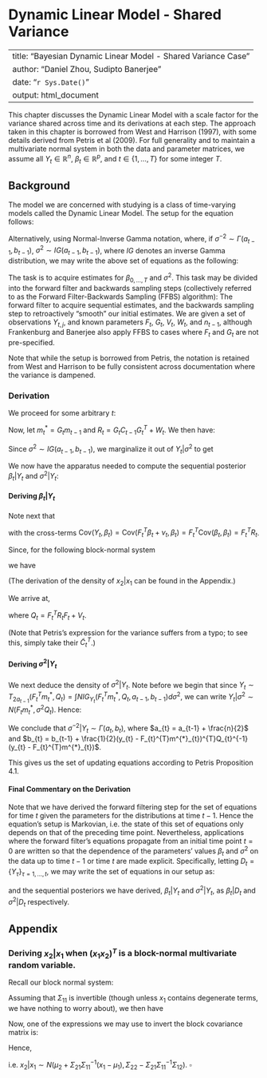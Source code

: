 # Dynamic Linear Model - Shared Variance

---
title: "Bayesian Dynamic Linear Model - Shared Variance Case"
author: "Daniel Zhou, Sudipto Banerjee"
date: "`r Sys.Date()`"
output: html_document
---

This chapter discusses the Dynamic Linear Model with a scale factor for the variance shared across time and its derivations at each step. The approach taken in this chapter is borrowed from West and Harrison (1997), with some details derived from Petris et al (2009). For full generality and to maintain a multivariate normal system in both the data and parameter matrices, we assume all $Y_{t} \in \mathbb{R}^{n}$, $\beta_{t} \in \mathbb{R}^{p}$, and $t \in \{1,\ldots,T\}$ for some integer $T$.


## Background

The model we are concerned with studying is a class of time-varying models called the Dynamic Linear Model. The setup for the equation follows:

\begin{eqnarray*}
Y_{t}\vert\beta_{t}, \sigma^{2} &\sim& N(F_{t}^{T}\beta_{t}, \sigma^{2}V_{t})\\
\beta_{t}\vert \beta_{t-1},\sigma^{2} &\sim& N(G_{t}\beta_{t-1}, \sigma^{2}W_{t})\\
\sigma^{-2} &\sim& \Gamma(a_{t-1},b_{t-1})\\
\beta_{t-1}\vert \sigma^{2} &\sim& N(m_{t-1}, \sigma^{2}C_{t-1})\\
\end{eqnarray*}

Alternatively, using Normal-Inverse Gamma notation, where, if $\sigma^{-2} \sim \Gamma(a_{t-1},b_{t-1})$, $\sigma^{2} \sim IG(a_{t-1},b_{t-1})$, where $IG$ denotes an inverse Gamma distribution, we may write the above set of equations as the following:
\begin{eqnarray*}
Y_{t},\sigma^{2}\vert \beta_{t} &\sim& NIG(F_{t}^{T}\beta_{t}, V_{t}, a_{t-1}, b_{t-1})\\
\beta_{t},\sigma^{2}\vert \beta_{t-1} &\sim& NIG(G_{t}\beta_{t-1}, W_{t}, a_{t-1}, b_{t-1})\\
\beta_{t-1},\sigma^{2} &\sim& NIG(m_{t-1}, C_{t-1}, a_{t-1}, b_{t-1})
\end{eqnarray*}

The task is to acquire estimates for $\beta_{0,\ldots,T}$ and $\sigma^{2}$. This task may be divided into the forward filter and backwards sampling steps (collectively referred to as the Forward Filter-Backwards Sampling (FFBS) algorithm): The forward filter to acquire sequential estimates, and the backwards sampling step to retroactively "smooth" our initial estimates. We are given a set of observations $Y_{t,j}$, and known parameters $F_{t}$, $G_{t}$, $V_{t}$, $W_{t}$, and $n_{t-1}$, although Frankenburg and Banerjee also apply FFBS to cases where $F_{t}$ and $G_{t}$ are not pre-specified.

Note that while the setup is borrowed from Petris, the notation is retained from West and Harrison to be fully consistent across documentation where the variance is dampened. 

### Derivation

We proceed for some arbitrary $t$:

\begin{eqnarray*}
\beta_{t} &=& G_{t}\beta_{t-1} + \omega_{t}, \omega_{t} \sim N(0, \sigma^{2}W_{t})\\
\beta_{t}\vert \sigma^{2} &\sim& N(G_{t}m_{t-1}, \sigma^{2}(G_{t}C_{t-1}G_{t}^{T} + W_{t}))\\
\end{eqnarray*}

Now, let $m^{*}_{t} = G_{t}m_{t-1}$ and $R_{t} = G_{t}C_{t-1}G_{t}^{T} + W_{t}$. We then have:

\begin{eqnarray*}
Y_{t} &=& F_{t}^{T}\beta_{t} + \nu_{t}, \nu_{t}\sim N(0, \sigma^{2}V_{t})\\
Y_{t}\vert \sigma^{2} &\sim& N(F_{t}^{T}m^{*}_{t}, \sigma^{2}(F_{t}^{T}R_{t}F_{t} + V_{t}))
\end{eqnarray*}

Since $\sigma^{2} \sim IG(a_{t-1},b_{t-1})$, we marginalize it out of $Y_{t}\vert \sigma^{2}$ to get

\begin{eqnarray*}
Y_{t} &\sim& T_{2a_{t-1}}(F_{t}^{T}m^{*}_{t}, \frac{b_{t-1}}{a_{t-1}}(F_{t}^{T}R_{t}F_{t} + V_{t}))
\end{eqnarray*}

We now have the apparatus needed to compute the sequential posterior $\beta_{t}\vert Y_{t}$ and $\sigma^{2}\vert Y_{t}$:

#### Deriving $\beta_{t}\vert Y_{t}$

\begin{eqnarray*}
p(\beta_{t} \vert Y_{t}, \sigma^{2}) &\propto& p(\beta_{t}, Y_{t}\vert \sigma^{2})\\
 &\propto& p(Y_{t}\vert \beta_{t},\sigma^{2})p(\beta_{t}\vert \sigma^{2})\\
 &\propto& \sigma^{-n}\exp(-\frac{1}{2\sigma^{2}}(y_{t} - F_{t}^{T}\beta_{t})^{T}V_{t}^{-1}(y_{t} - F_{t}^{T}\beta_{t}))\sigma^{-p}\exp(-\frac{1}{2\sigma^{2}}(\beta_{t} - m^{*}_{t})^{T}R_{t}^{-1}(\beta_{t} - m^{*}_{t}))\\
 &\propto& \sigma^{-(n+p)}\exp(-\frac{1}{2\sigma^{2}}[(y_{t} - F_{t}^{T}\beta_{t})^{T}V_{t}^{-1}(y_{t} - F_{t}^{T}\beta_{t}) + (\beta_{t} - m^{*}_{t})^{T}R_{t}^{-1}(\beta_{t} - m^{*}_{t})])\\
\end{eqnarray*}

Note next that
\begin{eqnarray*}
\begin{bmatrix}Y_{t}\\ \beta_{t}\end{bmatrix}\vert \sigma^{2} &\sim& N\left(\begin{bmatrix}F_{t}^{T}m^{*}_{t}\\ m^{*}_{t}\end{bmatrix},\sigma^{2}\begin{bmatrix}F_{t}^{T}R_{t}F_{t} + V_{t} & F_{t}^{T}R_{t}\\
R_{t}F_{t} & R_{t}\end{bmatrix}\right)
\end{eqnarray*}

with the cross-terms $\mathrm{Cov}(Y_{t},\beta_{t}) = \mathrm{Cov}(F_{t}^{T}\beta_{t} + \nu_{t},\beta_{t}) = F_{t}^{T}\mathrm{Cov}(\beta_{t}, \beta_{t}) = F_{t}^{T}R_{t}$.

Since, for the following block-normal system

\begin{eqnarray*}
\begin{bmatrix}x_{1}\\ x_{2}\end{bmatrix} &\sim& N\left(\begin{bmatrix}\mu_{1}\\ \mu_{2}\end{bmatrix}, \begin{bmatrix}\Sigma_{11} & \Sigma_{12}\\
\Sigma_{21} & \Sigma_{22}\end{bmatrix}\right)
\end{eqnarray*}

we have

\begin{eqnarray*}
x_{2}\vert x_{1} &\sim& N(\mu_{2} + \Sigma_{21}\Sigma_{11}^{-1}(x_{1} - \mu_{1}), \Sigma_{22} - \Sigma_{21}\Sigma_{11}^{-1}\Sigma_{12})
\end{eqnarray*}

(The derivation of the density of $x_{2}\vert x_{1}$ can be found in the Appendix.)

We arrive at,

\begin{eqnarray*}
\beta_{t}\vert \sigma^{2},Y_{t} &\sim& N(m_{t}^{*} + R_{t}F_{t}(F_{t}^{T}R_{t}F_{t} + V_{t})^{-1}(Y_{t} - F_{t}^{T}m_{t}^{*}), R_{t} - R_{t}F_{t}(F_{t}^{T}R_{t}F_{t} + V_{t})^{-1}F_{t}^{T}R_{t})\\
 &\sim& N(m_{t}^{*} + R_{t}F_{t}Q_{t}^{-1}(Y_{t} - F_{t}^{T}m_{t}^{*}), R_{t} - R_{t}F_{t}Q_{t}^{-1}F_{t}^{T}R_{t})
\end{eqnarray*}

where $Q_{t} = F_{t}^{T}R_{t}F_{t} + V_{t}$.

(Note that Petris's expression for the variance suffers from a typo; to see this, simply take their $\widetilde{C}_{t}^{T}$.)

#### Deriving $\sigma^{2}\vert Y_{t}$

We next deduce the density of $\sigma^{2}\vert Y_{t}$. Note before we begin that since $Y_{t} \sim T_{2a_{t-1}}(F_{t}^{T}m^{*}_{t}, Q_{t}) = \int NIG_{Y_{t}}(F_{t}^{T}m^{*}_{t}, Q_{t}, a_{t-1}, b_{t-1})d\sigma^{2}$, we can write $Y_{t}\vert \sigma^{2} \sim N(F_{t}m^{*}_{t}, \sigma^{2}Q_{t})$. Hence:

\begin{eqnarray*}
p(\sigma^{2}\vert Y_{t}) &\propto& p(Y_{t}\vert \sigma^{2})p(\sigma^{2})\\
 &\propto& \sigma^{-n}\exp(-\frac{1}{2\sigma^{2}}(y_{t} - F_{t}^{T}m^{*}_{t})^{T}Q_{t}^{-1}(y_{t} - F_{t}^{T}m^{*}_{t}))\sigma^{-2(a_{t-1} + 1)}\exp(-b_{t-1}\sigma^{-2})\\
 &\propto& \sigma^{-2(a_{t-1} + \frac{n}{2} + 1)}\exp(-\sigma^{-2}[\frac{1}{2}(y_{t} - F_{t}^{T}m^{*}_{t})^{T}Q_{t}^{-1}(y_{t} - F_{t}^{T}m^{*}_{t}) + b_{t-1}])
\end{eqnarray*}

We conclude that $\sigma^{-2}\vert Y_{t} \sim \Gamma(a_{t},b_{t})$, where $a_{t} = a_{t-1} + \frac{n}{2}$ and $b_{t} = b_{t-1} + \frac{1}{2}(y_{t} - F_{t}^{T}m^{*}_{t})^{T}Q_{t}^{-1}(y_{t} - F_{t}^{T}m^{*}_{t})$.

This gives us the set of updating equations according to Petris Proposition 4.1.

#### Final Commentary on the Derivation

Note that we have derived the forward filtering step for the set of equations for time $t$ given the parameters for the distributions at time $t-1$. Hence the equation's setup is Markovian, i.e. the state of this set of equations only depends on that of the preceding time point. Nevertheless, applications where the forward filter's equations propagate from an initial time point $t=0$ are written so that the dependence of the parameters' values $\beta_{t}$ and $\sigma^{2}$ on the data up to time $t-1$ or time $t$ are made explicit. Specifically, letting $D_{t} = \{Y_{\tau}\}_{\tau=1,\ldots,t}$, we may write the set of equations in our setup as:

\begin{eqnarray*}
Y_{t},\sigma^{2}\vert \beta_{t},D_{t-1} &\sim& NIG(F_{t}^{T}\beta_{t}, V_{t}, a_{t-1}, b_{t-1})\\
\beta_{t},\sigma^{2}\vert \beta_{t-1},D_{t-1} &\sim& NIG(G_{t}\beta_{t-1}, W_{t}, a_{t-1}, b_{t-1})\\
\beta_{t-1},\sigma^{2}\vert D_{t-1} &\sim& NIG(m_{t-1}, C_{t-1}, a_{t-1}, b_{t-1})
\end{eqnarray*}

and the sequential posteriors we have derived, $\beta_{t}\vert Y_{t}$ and $\sigma^{2}\vert Y_{t}$, as $\beta_{t}\vert D_{t}$ and $\sigma^{2} \vert D_{t}$ respectively.


## Appendix

### Deriving $x_{2} \vert x_{1}$ when $(x_{1} x_{2})^{T}$ is a block-normal multivariate random variable.

Recall our block normal system:

\begin{eqnarray*}
\begin{bmatrix}x_{1}\\ x_{2}\end{bmatrix} &\sim& N\left(\begin{bmatrix}\mu_{1}\\ \mu_{2}\end{bmatrix}, \begin{bmatrix}\Sigma_{11} & \Sigma_{12}\\
\Sigma_{21} & \Sigma_{22}\end{bmatrix}\right)
\end{eqnarray*}

Assuming that $\Sigma_{11}$ is invertible (though unless $x_{1}$ contains degenerate terms, we have nothing to worry about), we then have

\begin{eqnarray*}
p(x_{2}\vert x_{1}) &=& \frac{p(x_{1},x_{2})}{p(x_{1})}\\
 &\propto& \exp\left(-\frac{1}{2}\left[\begin{bmatrix}x_{1} - \mu_{1}\\ x_{2} - \mu_{2}\end{bmatrix}^{T}\begin{bmatrix}\Sigma_{11} & \Sigma_{12}\\ \Sigma_{21} & \Sigma_{22}\end{bmatrix}^{-1}\begin{bmatrix}x_{1} - \mu_{1}\\ x_{2} - \mu_{2}\end{bmatrix} - (x_{1} - \mu_{1})^{T}\Sigma_{11}^{-1}(x_{1} - \mu_{1})\right]\right)
\end{eqnarray*}

Now, one of the expressions we may use to invert the block covariance matrix is:
\begin{eqnarray*}
\begin{bmatrix}\Sigma_{11} & \Sigma_{12}\\
\Sigma_{21} & \Sigma_{22}\end{bmatrix}^{-1} &=& \begin{bmatrix}\Sigma_{11}^{-1} + \Sigma_{11}^{-1}\Sigma_{12}(\Sigma_{22} - \Sigma_{21}\Sigma_{11}^{-1}\Sigma_{12})^{-1}\Sigma_{21}\Sigma_{11}^{-1} & -\Sigma_{11}^{-1}\Sigma_{12}(\Sigma_{22} - \Sigma_{21}\Sigma_{11}^{-1}\Sigma_{12})^{-1}\\
-(\Sigma_{22} - \Sigma_{21}\Sigma_{11}^{-1}\Sigma_{12})^{-1}\Sigma_{21}\Sigma_{11}^{-1} & (\Sigma_{22} - \Sigma_{21}\Sigma_{11}^{-1}\Sigma_{12})^{-1}\end{bmatrix}
\end{eqnarray*}

Hence,

\begin{eqnarray*}
p(x_{2}\vert x_{1}) &\propto& \exp\left(-\frac{1}{2}\left[(x_{1} - \mu_{1})^{T}\Sigma_{11}^{-1}\Sigma_{12}(\Sigma_{22} - \Sigma_{21}\Sigma_{11}^{-1}\Sigma_{12})^{-1}\Sigma_{21}\Sigma_{11}^{-1}(x_{1} - \mu_{1}) - 2(x_{1} - \mu_{1})\Sigma_{11}^{-1}\Sigma_{12}(\Sigma_{22} - \Sigma_{21}\Sigma_{11}^{-1}\Sigma_{12})^{-1}(x_{2} - \mu_{2}) + (x_{2} - \mu_{2})^{T}(\Sigma_{22} - \Sigma_{21}\Sigma_{11}^{-1}\Sigma_{12})^{-1}(x_{2} - \mu_{2})\right]\right)\\
 &\propto& \exp\left(-\frac{1}{2}\left[((x_{2} - \mu_{2}) - \Sigma_{21}\Sigma_{11}^{-1}(x_{1} - \mu_{1}))^{T}(\Sigma_{22} - \Sigma_{21}\Sigma_{11}^{-1}\Sigma_{12})^{-1}((x_{2} - \mu_{2}) - \Sigma_{21}\Sigma_{11}^{-1}(x_{1} - \mu_{1}))\right]\right)
\end{eqnarray*}

i.e. $x_{2} \vert x_{1} \sim N(\mu_{2} + \Sigma_{21}\Sigma_{11}^{-1}(x_{1} - \mu_{1}), \Sigma_{22} - \Sigma_{21}\Sigma_{11}^{-1}\Sigma_{12})$. $\square$



